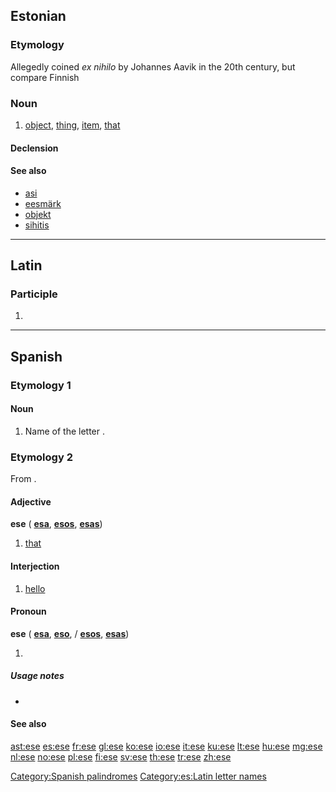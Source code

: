 {{also|Ese|ESE|Eşe|ése|esé|-ese}}
==Estonian==

===Etymology===
Allegedly coined ''ex nihilo'' by Johannes Aavik in the 20th century, but compare Finnish {{term|esine}}

===Noun===
{{head|et|noun|genitive|eseme|partitive|esemet}}

# [[object]], [[thing]], [[item]], [[that]]

====Declension====
{{rfinfl|lang=et|type=declension}}

====See also====
* [[asi#Estonian|asi]]
* [[eesmärk]]
* [[objekt#Estonian|objekt]]
* [[sihitis]]

----

==Latin==

===Participle===
{{la-part-form|ēse}}

# {{inflection of|esus|ēsus|voc|m|s|lang=la}}

----

==Spanish==

===Etymology 1===

====Noun====
{{es-noun|f|p=ese}}
# Name of the letter {{term|s}}.

===Etymology 2===
From {{etyl|la|es}} {{term|ipse}}.

====Adjective====
'''ese''' {{m}} {{context|demonstrative|lang=es}} ({{f}} '''[[esa]]''', {{m|p}} '''[[esos]]''', {{f|p}} '''[[esas]]''')

# [[that]]

====Interjection====
{{head|es|interjection}}

# {{Mexico|informal|lang=es}} [[hello]]

====Pronoun====
'''ese''' {{m}} {{context|demonstrative|lang=es}} ({{f}} '''[[esa]]''', {{n}} '''[[eso]]''', {{m|p}}/{{n|p}} '''[[esos]]''', {{f|p}} '''[[esas]]''')

# {{alternative spelling of|ése}}

=====Usage notes=====
* {{es-demonstrative-accent-usage}}

====See also====
{{Spanish pronoun}}

[[Category:Spanish palindromes]]
[[Category:es:Latin letter names]]

[[ast:ese]]
[[es:ese]]
[[fr:ese]]
[[gl:ese]]
[[ko:ese]]
[[io:ese]]
[[it:ese]]
[[ku:ese]]
[[lt:ese]]
[[hu:ese]]
[[mg:ese]]
[[nl:ese]]
[[no:ese]]
[[pl:ese]]
[[fi:ese]]
[[sv:ese]]
[[th:ese]]
[[tr:ese]]
[[zh:ese]]